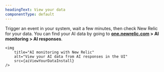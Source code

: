 ```yaml
---
headingText: View your data
componentType: default
---
```



Trigger an event in your system, wait a few minutes, then check New Relic for your data. You can find your AI data by going to **[one.newrelic.com](https://one.newrelic.com) > AI monitoring > AI responses**. 

    <img
        title="AI monitoring with New Relic"
        alt="View your AI data from AI responses in the UI"
        src={aiViewYourDataInstall}
    />
